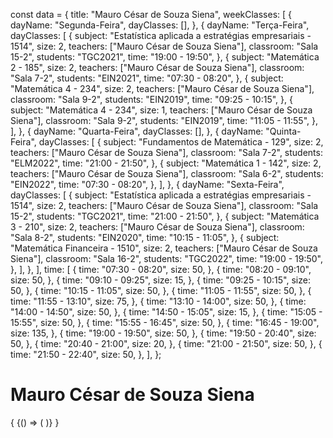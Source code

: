 const data = {
  title: "Mauro César de Souza Siena",
  weekClasses: [
    {
      dayName: "Segunda-Feira",
      dayClasses: [],
    },
    {
      dayName: "Terça-Feira",
      dayClasses: [
        {
          subject: "Estatística aplicada a estratégias empresariais - 1514",
          size: 2,
          teachers: ["Mauro César de Souza Siena"],
          classroom: "Sala 15-2",
          students: "TGC2021",
          time: "19:00 - 19:50",
        },
        {
          subject: "Matemática 2 - 185",
          size: 2,
          teachers: ["Mauro César de Souza Siena"],
          classroom: "Sala 7-2",
          students: "EIN2021",
          time: "07:30 - 08:20",
        },
        {
          subject: "Matemática 4 - 234",
          size: 2,
          teachers: ["Mauro César de Souza Siena"],
          classroom: "Sala 9-2",
          students: "EIN2019",
          time: "09:25 - 10:15",
        },
        {
          subject: "Matemática 4 - 234",
          size: 1,
          teachers: ["Mauro César de Souza Siena"],
          classroom: "Sala 9-2",
          students: "EIN2019",
          time: "11:05 - 11:55",
        },
      ],
    },
    {
      dayName: "Quarta-Feira",
      dayClasses: [],
    },
    {
      dayName: "Quinta-Feira",
      dayClasses: [
        {
          subject: "Fundamentos de Matemática - 129",
          size: 2,
          teachers: ["Mauro César de Souza Siena"],
          classroom: "Sala 7-2",
          students: "ELM2022",
          time: "21:00 - 21:50",
        },
        {
          subject: "Matemática 1 - 142",
          size: 2,
          teachers: ["Mauro César de Souza Siena"],
          classroom: "Sala 6-2",
          students: "EIN2022",
          time: "07:30 - 08:20",
        },
      ],
    },
    {
      dayName: "Sexta-Feira",
      dayClasses: [
        {
          subject: "Estatística aplicada a estratégias empresariais - 1514",
          size: 2,
          teachers: ["Mauro César de Souza Siena"],
          classroom: "Sala 15-2",
          students: "TGC2021",
          time: "21:00 - 21:50",
        },
        {
          subject: "Matemática 3 - 210",
          size: 2,
          teachers: ["Mauro César de Souza Siena"],
          classroom: "Sala 8-2",
          students: "EIN2020",
          time: "10:15 - 11:05",
        },
        {
          subject: "Matemática Financeira - 1510",
          size: 2,
          teachers: ["Mauro César de Souza Siena"],
          classroom: "Sala 16-2",
          students: "TGC2022",
          time: "19:00 - 19:50",
        },
      ],
    },
  ],
  time: [
    {
      time: "07:30 - 08:20",
      size: 50,
    },
    {
      time: "08:20 - 09:10",
      size: 50,
    },
    {
      time: "09:10 - 09:25",
      size: 15,
    },
    {
      time: "09:25 - 10:15",
      size: 50,
    },
    {
      time: "10:15 - 11:05",
      size: 50,
    },
    {
      time: "11:05 - 11:55",
      size: 50,
    },
    {
      time: "11:55 - 13:10",
      size: 75,
    },
    {
      time: "13:10 - 14:00",
      size: 50,
    },
    {
      time: "14:00 - 14:50",
      size: 50,
    },
    {
      time: "14:50 - 15:05",
      size: 15,
    },
    {
      time: "15:05 - 15:55",
      size: 50,
    },
    {
      time: "15:55 - 16:45",
      size: 50,
    },
    {
      time: "16:45 - 19:00",
      size: 135,
    },
    {
      time: "19:00 - 19:50",
      size: 50,
    },
    {
      time: "19:50 - 20:40",
      size: 50,
    },
    {
      time: "20:40 - 21:00",
      size: 20,
    },
    {
      time: "21:00 - 21:50",
      size: 50,
    },
    {
      time: "21:50 - 22:40",
      size: 50,
    },
  ],
};

# Mauro César de Souza Siena

<div>
  {
    <BrowserOnly>
      {() => (
        <Grid
          title={data.title}
          weekClasses={data.weekClasses}
          time={data.time}
        />
      )}
    </BrowserOnly>
  }
</div>
